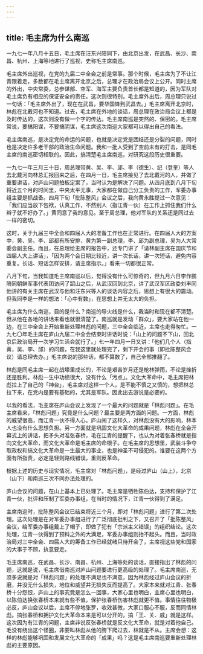 ```yaml
---
---
---
```

title: 毛主席为什么南巡
---




一九七一年八月十五日，毛主席在汪东兴陪同下，由北京出发，在武昌、长沙、南昌、杭州、上海等地进行了巡视，史称毛主席南巡。

毛主席外出巡视，在党的九届二中全会之前是常事。那个时候，毛主席为了不让江青跟着走，多数都在毛主席离开北京之后，总理才在政治局会议上公开。同时主席的外出，中央常委，总参谋部、空军、海军主要负责首长都是知道的，因为军队对毛主席负有相应的保证安全的责任。这次则很特别，毛主席外出后，周总理只说过一句话：「毛主席外出了，现在在武昌，要华国锋到武昌去。」毛主席离开北京时，林彪在北戴河也不知道。过去，毛主席在外地的谈话，周总理在政治局会议上都是及时传达的，这次则没有做一个字的传达，毛主席南巡是突然的、保密的。毛主席常说，要搞阳谋，不要搞阴谋，毛主席这次南巡大家都可以得出自己的看法。

毛主席南巡，是决定党的命运的问题，也就是决定党是团结还是分裂的问题，同时也是决定许多老干部的政治生命问题。我和一批人受到了空前未有的打击，是同毛主席的南巡密切相联的。因此，搞清楚毛主席南巡，对研究这段历史很重要。

一九七一年三月三十日，周总理带黄、吴、李、邱、李（德生）、纪（登奎）等人去北戴河向林总汇报回来之后，在四月一日，毛主席接见了去北戴河的人，并做了重要讲话，对庐山问题拍板定案了，当时认为是解决了问题。从四月底到八月下旬将近五个月的时间里，中央太平无事，大家都在做自己分工负责的工作，军委办事组主要是抓战备。四月下旬「批陈整风」会议之后，我向黄永胜提过一次意见：「我们应当放下包袱，认真工作，不然别人（指江青一伙）在工作上抓住我们什么辫子就不好办了。」黄同意了我的意见。至于周总理，他对军队的关系还是同过去一样的密切。

这时，关于九届三中全会和四届人大的准备工作也在正常进行。在四届人大的方案中，黄、吴、李、邱都有所安排，黄为第一副总理，李、邱为副总理，吴为人大常委会副主任。而且，在总理给主席的报告中，还专门讲了「请林副主席在国庆节和四届人大上讲话」，「因为两个会日期比较近，讲一次长话，讲一次短话，避免内容重复。长话、短话怎样安排，请主席指示。」看来一切都很正常。

八月下旬，当我知道毛主席南巡以后，觉得没有什么可惊奇的，但九月六日李作鹏陪同朝鲜军事代表团访问了韶山之后，从武汉回到北京，讲了武汉军区政委刘丰同他讲的有关主席在武汉与他和汪东兴等人的谈话内容之后，思想上有很大的震动。但我同李是一样的想法：「心中有数」，在思想上并无太大的负担。

毛主席为什么南巡，目的是什么？南巡的导火线是什么，我当时和现在都不清楚。但从他在各地的讲话来看也就很清楚了。南巡就是发动「群众」，要大家站在他一边，在三中全会上开始重新处理林彪的问题，三中全会临近，主席也走得匆忙。一九七〇年毛主席在庐山九届二中全会结束时讲话时说：「山上的问题不下山，回北京后政治局开一次学习生活会就行了。」七一年四月一日又讲：「他们几个人（指黄，吴、李、邱）的问题，在我这里就处理完了，剩下开会的事（即批陈整风会议）请总理去办。」毛主席说的那些话，都不算数了，自己全部推翻了。

林彪是同毛主席一起在战壕里成长的，不论是艰苦岁月还是枪林弹雨，不论是挫折还是胜利。林彪一生中功绩很大，没有什么「污点」。文化大革命中，毛主席把林彪拉上了自己的「神台」，毛主席对这样一个人，是不能不慎之又慎的，想把林总拉下来，在党内是要有基础的，尤其是军队。因此出去游说是必要的。

以我的看法，毛主席在庐山会议上发现了一个最大的问题就是「林彪问题」。在毛主席看来，「林彪问题」究竟是什么问题？最主要是两方面的问题。一方面，林彪的威望很高，而江青一伙不得人心。庐山闹了这样久，对林彪没有大的影响，林本人也没有什么思想负担。另一方面就是巩固文化大革命的成果问题，林彪在全会开幕式上的讲话，把矛头对准张春桥，毛在江青的提醒下，也认为对着张春桥就是指向文化大革命，而文化大革命是毛主席的命根子。在毛主席的思想里，武装斗争夺取政权和搞文化大革命是一生最大的事业，也是神圣不可侵犯的。谁要在这两个方面有所指责，必定是轻则路线错误，重则反革命。

根据上述的历史与现实情况，毛主席对「林彪问题」，是经过庐山（山上），北京（山下）和南巡三次不同办法处理的。

庐山会议的问题，在山上基本上已处理了。毛主席是牺牲陈伯达，支持和保护了江青一伙，批评和压制了军委办事组，在当时的情况下，江青一伙得到了满足。

主席南巡时，批陈整风会议已结束将近三个月，即对「林彪问题」进行了第二次处理。这次处理是在对军委办事组进行了广泛彻底批判之下，又召开了「批陈整风」会议，给军委办事组戴上了帽子，即做了犯有「宗派主义错误」的组织结论。这次处理，江青一伙得到了预料之外的大满足，军委办事组则抬不起头。而且，当时政治局对三中全会、四届人大的筹备工作已经就绪只待开会了，主席视这些党和国家的大事于不顾，执意要走。

毛主席南巡，在武昌、长沙、南昌、杭州、上海等处的谈话，直接指出了林彪的问题，这就是说，毛主席借南巡对庐山问题要进行更高级的处理了。毛主席南巡，无须多说就是对「林彪问题」的处理不满足也不满意，因为林彪经过庐山会议的折磨，并没无什么损失，地位和威望并无损失反而提高了。大家本来就对江青、张春桥十分怨恨，庐山上的事究竟是怎么一回事，大家心里也明白，主席心里也明白，以陈伯达换张春桥本来就有些不值，保护张春桥伤害林彪就更不值。事情往往物极必反，庐山会议以后，主席不停地张罗，收效甚微，大家口服心不服，反而同情林彪。搞张春桥和拥护文化大革命本来是可以分开的，搞「王、关、戚」就是这样。这次因为有江青的问题，主席非说反张春桥就是反文化大革命，就是对着他自己。毛没有绕出这个怪圈，非要叫林彪从他的胯下爬过去，林就是不从。主席会想：这样的林彪能够巩固和发展文化大革命的「成果」吗？这是毛主席南巡要重新处理林彪的主要原因。